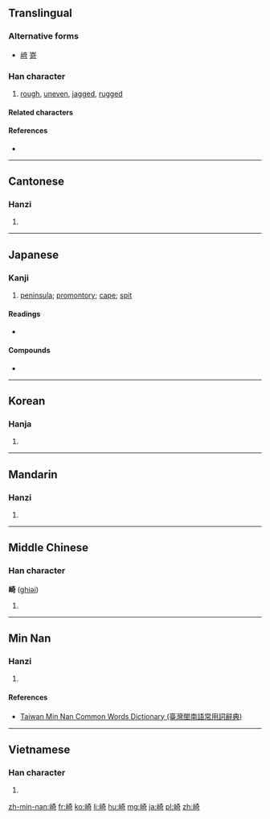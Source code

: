 {{also|埼|﨑|嵜}}
==Translingual==
===Alternative forms===
* [[﨑]] [[嵜]]

===Han character===
{{Han char|rn=46|rad=山|as=08|sn=11|four=2472<sub>1</sub>|canj=山大一口 (UKMR)|ids=⿰[[山]][[奇]]}}

# [[rough]], [[uneven]], [[jagged]], [[rugged]]

====Related characters====

====References====
* {{Han ref|kx=0313.190|dkj=08169|dj=0614.150|hdz=10778.100|uh=5D0E|ud=23822|bh=B154|bd=45396}}

----

==Cantonese==

===Hanzi===
{{yue-hanzi|jyut=[[kei1]]|y=kei1}}

# {{defn|lang=yue|sort=山08}}

----

==Japanese==

===Kanji===
{{ja-kanji|grade=c|rs=山08}}

# [[peninsula]]; [[promontory]]; [[cape]]; [[spit]]

====Readings====
* {{ja-readings|on=[[き]] (ki)|kun=[[さき]] (saki), [[ざき]] (zaki), [[けわしい]] (kewashii)}}

====Compounds====
* {{l|ja|長崎|tr=[[ながさき]], nagasaki}}

----

==Korean==

===Hanja===
{{ko-hanja|hangeul=기|rv=gi|mr=ki}}

# {{defn|lang=ko|sort=山08}}

----

==Mandarin==

===Hanzi===
{{cmn-hanzi|pin=[[qí]] ([[qi2]])|wg=ch'i<sup>2</sup>}}

# {{defn|lang=cmn|sort=山08}}

----

==Middle Chinese==

===Han character===
'''崎''' ([[ghiəi]])

# {{defn|lang=ltc|sort=山08}}

----

==Min Nan==

===Hanzi===
{{nan-hanzi|tlpa=[[kiā]] (kia<sup>7</sup>)}}

# {{defn|lang=nan|sort=山08}}

====References====
*[http://twblg.dict.edu.tw/holodict_new/result_detail.jsp?n_no=7199&curpage=1&sample=%E5%B4%8E&radiobutton=1&querytarget=1&limit=20&pagenum=1&rowcount=9 Taiwan Min Nan Common Words Dictionary (臺灣閩南語常用詞辭典)]

----

==Vietnamese==

===Han character===
{{vi-hantu|[[khi]], [[kì]], [[tiên]]|rs=山08}}

# {{defn|lang=vi|sort=山08}}

[[zh-min-nan:崎]]
[[fr:崎]]
[[ko:崎]]
[[li:崎]]
[[hu:崎]]
[[mg:崎]]
[[ja:崎]]
[[pl:崎]]
[[zh:崎]]
